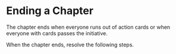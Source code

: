 # Ending a Chapter
The chapter ends when everyone runs out of action cards or when everyone with cards passes the initiative.

When the chapter ends, resolve the following steps.
